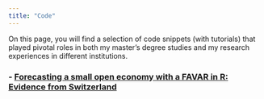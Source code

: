 ```yaml
---
title: "Code"
---
```


On this page, you will find a selection of code snippets (with tutorials) that played pivotal roles in both my master's degree studies and my research experiences in different institutions.

### - [Forecasting a small open economy with a FAVAR in R: Evidence from Switzerland](FAVAR_replication.pdf)






